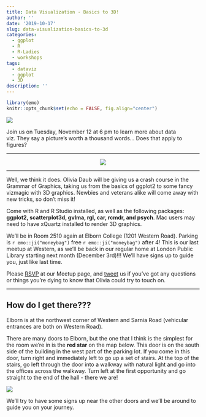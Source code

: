 ```yaml
---
title: Data Visualization - Basics to 3D!
author: ''
date: '2019-10-17'
slug: data-visualization-basics-to-3d
categories:
  - ggplot
  - R
  - R-Ladies
  - workshops
tags:
  - dataviz
  - ggplot
  - 3D
description: ''
---
```


```r
library(emo)
knitr::opts_chunk$set(echo = FALSE, fig.align="center")
```

![](/img/ggplotSticker_crop.jpg)

Join us on Tuesday, November 12 at 6 pm to learn more about data viz. They say a picture's worth a thousand words... Does that apply to figures? 

---

<center>

![](https://media.giphy.com/media/1FXYMTuKX91hS/giphy.gif)

</center>

----

Well, we think it does. Olivia Daub will be giving us a crash course in the Grammar of Graphics, taking us from the basics of ggplot2 to some fancy vizmagic with 3D graphics. Newbies and veterans alike will come away with new tricks, so don't miss it! 

Come with R and R Studio installed, as well as the following packages: **ggplot2, scatterplot3d, gvlma, rgl, car, rcmdr, and psych**. Mac users may need to have xQuartz installed to render 3D graphics. 

We'll be in Room 2510 again at Elborn College (1201 Western Road). Parking is `r emo::ji("moneybag")` free `r emo::ji("moneybag")` after 4! This is our last meetup at Western, as we'll be back in our regular home at London Public Library starting next month (December 3rd)!!! We'll have signs up to guide you, just like last time.

Please [RSVP](https://www.meetup.com/rladies-ldnont/events/265754543/) at our Meetup page, and [tweet](https://twitter.com/RLadiesLdnOnt) us if you've got any questions or things you're dying to know that Olivia could try to touch on. 

---

## How do I get there???

Elborn is at the northwest corner of Western and Sarnia Road (vehicular entrances are both on Western Road). 

There are many doors to Elborn, but the one that I think is the simplest for the room we're in is the **red star** on the map below. This door is on the south side of the building in the west part of the parking lot. If you come in this door, turn right and immediately left to go up a set of stairs. At the top of the stairs, go left through the door into a walkway with natural light and go into the offices across the walkway. Turn left at the first opportunity and go straight to the end of the hall - there we are!

![](/img/elbornmap.png)

We'll try to have some signs up near the other doors and we'll be around to guide you on your journey.
